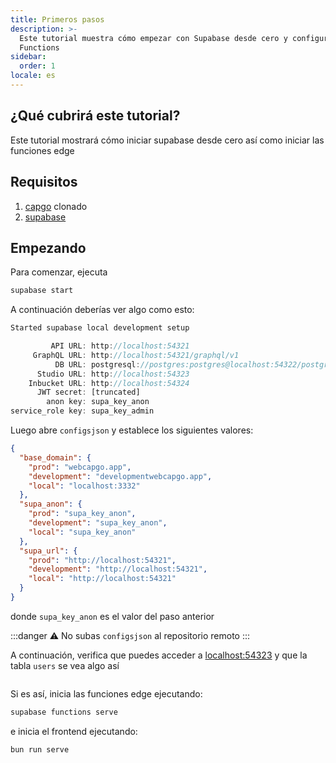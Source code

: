 ```yaml
---
title: Primeros pasos
description: >-
  Este tutorial muestra cómo empezar con Supabase desde cero y configurar Edge
  Functions
sidebar:
  order: 1
locale: es
---
```


## ¿Qué cubrirá este tutorial?

Este tutorial mostrará cómo iniciar supabase desde cero así como iniciar las funciones edge

## Requisitos
1. [capgo](https://github.com/Cap-go/capgo) clonado
3. [supabase](https://supabasecom/)

## Empezando

Para comenzar, ejecuta
```bash
supabase start
```

A continuación deberías ver algo como esto:
```js
Started supabase local development setup

         API URL: http://localhost:54321
     GraphQL URL: http://localhost:54321/graphql/v1
          DB URL: postgresql://postgres:postgres@localhost:54322/postgres
      Studio URL: http://localhost:54323
    Inbucket URL: http://localhost:54324
      JWT secret: [truncated]
        anon key: supa_key_anon
service_role key: supa_key_admin
```

Luego abre `configsjson` y establece los siguientes valores:
```json
{
  "base_domain": {
    "prod": "webcapgo.app",
    "development": "developmentwebcapgo.app",
    "local": "localhost:3332"
  },
  "supa_anon": {
    "prod": "supa_key_anon",
    "development": "supa_key_anon",
    "local": "supa_key_anon"
  },
  "supa_url": {
    "prod": "http://localhost:54321",
    "development": "http://localhost:54321",
    "local": "http://localhost:54321"
  }
}
```

donde `supa_key_anon` es el valor del paso anterior

:::danger
⚠️ No subas `configsjson` al repositorio remoto
:::

A continuación, verifica que puedes acceder a [localhost:54323](http://localhost:54323/projects) y que la tabla `users` se vea algo así

<figure><img src="/supabase.webp" alt="" /><figcaption></figcaption></figure>

Si es así, inicia las funciones edge ejecutando:

```bash
supabase functions serve
```

e inicia el frontend ejecutando:
```bash
bun run serve
```
